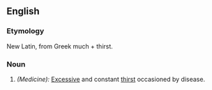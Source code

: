 ==English==
===Etymology===
New Latin, from Greek much + thirst.
===Noun===
#''(Medicine):'' [[Excessive]] and constant [[thirst]] occasioned by disease.